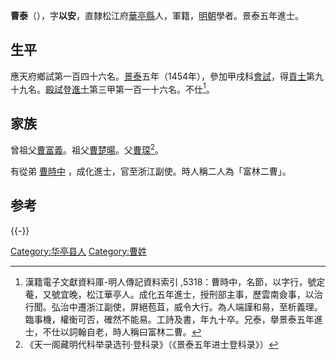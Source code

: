 {{明清人物信息框
| 姓名 = 曹泰
| 原名 = 
| 圖片名稱 = 
| 圖片大小 = 220px
| 圖片說明 = 
| 最高職務 = 
| 國家 = 大明
| 爵位 =
| 籍貫 = [[南直隸|直隸]][[松江府|松江府]][[華亭縣_(唐朝)|華亭縣]]
| 族裔 = 
| 字號 = 字以安
| 室名 = 
| 諡號 = 
| 出生日期 = 宣德四年（1429年）
| 出生地點 = 
| 逝世日期 = 卒年不詳
| 逝世地點 = 
| 墓葬 =
| 配偶 =
| 親屬 = 從弟 [[曹時中|曹時中]] 
| 出身 = 
*景泰五年甲戌科同進士出身
| 經歷 = 
| 著作 =
}}

'''曹泰'''（{{bd|1429年||？}}），字'''以安'''，直隸松江府[[华亭县_(唐朝)|華亭縣]]人，軍籍，[[明朝|明朝]]學者。景泰五年進士。

==生平==
應天府鄉試第一百四十六名。[[景泰|景泰]]五年（1454年），參加甲戌科[[會試|會試]]，得[[貢士|貢士]]第九十九名。[[殿試|殿試]]登[[進士|進士]]第三甲第一百一十六名。不仕<ref name="zhuanji">漢籍電子文獻資料庫-明人傳記資料索引 ,5318：曹時中，名節，以字行，號定菴，又號宜晚，松江華亭人。成化五年進士，授刑部主事，歷雲南僉事，以治行聞。弘治中遷浙江副使，屏絕苞苴，威令大行。為人端謹和易，至析義理。臨事機，權衡可否，確然不能易。工詩及書，年九十卒。兄泰，擧景泰五年進士，不仕以詞翰自老，時人稱曰富林二曹。</ref>。

==家族==
曾祖父[[曹富義|曹富義]]。祖父[[曹楚暘|曹楚暘]]。父[[曹琛|曹琛]]<ref>《天一阁藏明代科举录选刊·登科录》（《景泰五年进士登科录》）</ref>。

有從弟 [[曹時中|曹時中]] ，成化進士，官至浙江副使。時人稱二人為「富林二曹」。

==参考==
{{reflist}}

{{-}}
{{並稱|富林二曹| [[曹泰_(景泰進士)|曹　泰]] - [[曹時中|曹時中]] }}
{{景泰五年甲戌科殿試金榜}}
{{DEFAULTSORT:Cao曹}}
[[Category:华亭县人|Category:华亭县人]]
[[Category:曹姓|Category:曹姓]]